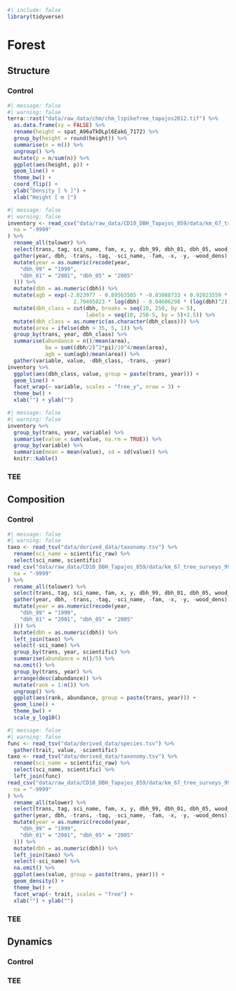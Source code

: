 ```r
#| include: false
library(tidyverse)
```

# Forest {.unnumbered}

## Structure

### Control

```r
#| message: false
#| warning: false
terra::rast("data/raw_data/chm/chm_lspikefree_tapajos2012.tif") %>% 
  as.data.frame(xy = FALSE) %>% 
  rename(height = spat_A96aTkDLpl6EakG_7172) %>% 
  group_by(height = round(height)) %>% 
  summarise(n = n()) %>% 
  ungroup() %>% 
  mutate(p = n/sum(n)) %>% 
  ggplot(aes(height, p)) +
  geom_line() +
  theme_bw() +
  coord_flip() +
  ylab("Density [ % ]") +
  xlab("Height [ m ]")
```

```r
#| message: false
#| warning: false
inventory <- read_csv("data/raw_data/CD10_DBH_Tapajos_859/data/km_67_tree_surveys_99_05.csv",
  na = "-9999"
) %>%
  rename_all(tolower) %>%
  select(trans, tag, sci_name, fam, x, y, dbh_99, dbh_01, dbh_05, wood_dens) %>%
  gather(year, dbh, -trans, -tag, -sci_name, -fam, -x, -y, -wood_dens) %>%
  mutate(year = as.numeric(recode(year,
    "dbh_99" = "1999",
    "dbh_01" = "2001", "dbh_05" = "2005"
  ))) %>%
  mutate(dbh = as.numeric(dbh)) %>% 
  mutate(agb = exp(-2.023977 - 0.89563505 * -0.03088733 + 0.92023559 * log(wood_dens) + 
                     2.79495823 * log(dbh) - 0.04606298 * (log(dbh)^2)) / 1000) %>% 
  mutate(dbh_class = cut(dbh, breaks = seq(10, 250, by = 5), 
                         labels = seq(10, 250-5, by = 5)+2.5)) %>% 
  mutate(dbh_class = as.numeric(as.character(dbh_class))) %>% 
  mutate(area = ifelse(dbh > 35, 5, 1)) %>% 
  group_by(trans, year, dbh_class) %>% 
  summarise(abundance = n()/mean(area),
            ba = sum((dbh/2)^2*pi)/10^4/mean(area),
            agb = sum(agb)/mean(area)) %>% 
  gather(variable, value, -dbh_class, -trans, -year)
inventory %>% 
  ggplot(aes(dbh_class, value, group = paste(trans, year))) +
  geom_line() +
  facet_wrap(~ variable, scales = "free_y", nrow = 3) +
  theme_bw() +
  xlab("") + ylab("")
```

```r
#| message: false
#| warning: false
inventory %>% 
  group_by(trans, year, variable) %>% 
  summarise(value = sum(value, na.rm = TRUE)) %>% 
  group_by(variable) %>% 
  summarise(mean = mean(value), sd = sd(value)) %>% 
  knitr::kable()
```

### TEE

## Composition

### Control

```r
#| message: false
#| warning: false
taxo <- read_tsv("data/derived_data/taxonomy.tsv") %>% 
  rename(sci_name = scientific_raw) %>% 
  select(sci_name, scientific)
read_csv("data/raw_data/CD10_DBH_Tapajos_859/data/km_67_tree_surveys_99_05.csv",
  na = "-9999"
) %>%
  rename_all(tolower) %>%
  select(trans, tag, sci_name, fam, x, y, dbh_99, dbh_01, dbh_05, wood_dens) %>%
  gather(year, dbh, -trans, -tag, -sci_name, -fam, -x, -y, -wood_dens) %>%
  mutate(year = as.numeric(recode(year,
    "dbh_99" = "1999",
    "dbh_01" = "2001", "dbh_05" = "2005"
  ))) %>%
  mutate(dbh = as.numeric(dbh)) %>% 
  left_join(taxo) %>% 
  select(-sci_name) %>% 
  group_by(trans, year, scientific) %>% 
  summarise(abundance = n()/5) %>% 
  na.omit() %>% 
  group_by(trans, year) %>% 
  arrange(desc(abundance)) %>% 
  mutate(rank = 1:n()) %>% 
  ungroup() %>% 
  ggplot(aes(rank, abundance, group = paste(trans, year))) +
  geom_line() +
  theme_bw() +
  scale_y_log10()
```

```r
#| message: false
#| warning: false
func <- read_tsv("data/derived_data/species.tsv") %>% 
  gather(trait, value, -scientific)
taxo <- read_tsv("data/derived_data/taxonomy.tsv") %>% 
  rename(sci_name = scientific_raw) %>% 
  select(sci_name, scientific) %>% 
  left_join(func)
read_csv("data/raw_data/CD10_DBH_Tapajos_859/data/km_67_tree_surveys_99_05.csv",
  na = "-9999"
) %>%
  rename_all(tolower) %>%
  select(trans, tag, sci_name, fam, x, y, dbh_99, dbh_01, dbh_05, wood_dens) %>%
  gather(year, dbh, -trans, -tag, -sci_name, -fam, -x, -y, -wood_dens) %>%
  mutate(year = as.numeric(recode(year,
    "dbh_99" = "1999",
    "dbh_01" = "2001", "dbh_05" = "2005"
  ))) %>%
  mutate(dbh = as.numeric(dbh)) %>% 
  left_join(taxo) %>% 
  select(-sci_name) %>% 
  na.omit() %>% 
  ggplot(aes(value, group = paste(trans, year))) +
  geom_density() +
  theme_bw() +
  facet_wrap(~ trait, scales = "free") +
  xlab("") + ylab("")
```

### TEE

## Dynamics

### Control

### TEE
